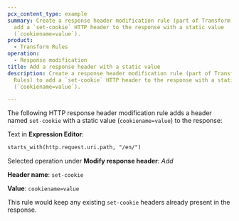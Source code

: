 ```yaml
---
pcx_content_type: example
summary: Create a response header modification rule (part of Transform Rules) to
  add a `set-cookie` HTTP header to the response with a static value
  (`cookiename=value`).
product:
  - Transform Rules
operation:
  - Response modification
title: Add a response header with a static value
description: Create a response header modification rule (part of Transform
  Rules) to add a `set-cookie` HTTP header to the response with a static value
  (`cookiename=value`).

---
```



The following HTTP response header modification rule adds a header named `set-cookie` with a static value (`cookiename=value`) to the response:

<Example>

Text in **Expression Editor**:

```txt
starts_with(http.request.uri.path, "/en/")
```

Selected operation under **Modify response header**: *Add*

**Header name**: `set-cookie`

**Value**: `cookiename=value`

</Example>

This rule would keep any existing `set-cookie` headers already present in the response.
